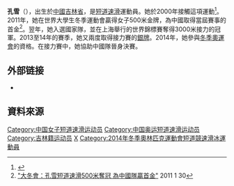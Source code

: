 '''孔雪'''（{{bd|1991年|8月26日|||}}），出生於[[中華人民共和國|中國]][[吉林省|吉林省]]，是[[短道速滑|短道速滑]]運動員。她於2000年接觸這項運動<ref>{{Cite web |url=http://www.sochi2014.com/en/athlete-xue-kong |title=Xue KONG |access-date=2014-02-17 |archive-date=2014-03-20 |archive-url=https://web.archive.org/web/20140320055513/http://www.sochi2014.com/en/athlete-xue-kong |dead-url=no }}</ref>。2011年，她在世界大學生冬季運動會贏得女子500米金牌，為中國取得當屆賽事的首金<ref>[http://sports.sina.com.hk/cgi-bin/nw/show.cgi/1471/3/2/340978/1.html "大冬會：孔雪短道速滑500米奪冠 為中國隊贏首金"] {{Wayback|url=http://sports.sina.com.hk/cgi-bin/nw/show.cgi/1471/3/2/340978/1.html |date=20140221155903 }} 2011 1 30</ref>。翌年，她入選國家隊，並在上海舉行的世界錦標賽奪得3000米接力的冠軍。2013至14年的賽季，她又兩度取得接力賽的[[銀牌|銀牌]]。2014年，她參與[[2014年冬季奧林匹克運動會|冬季奧運會]]的資格。在接力賽中，她協助中國隊晉身決賽。

==外部链接==
* {{bilibili|user=21889421}}

==資料來源==
{{reflist}}
{{China-sport-bio-stub}}
{{DEFAULTSORT:Kong Xue}}
[[Category:中国女子短道速滑运动员|Category:中国女子短道速滑运动员]]
[[Category:中国奥运短道速滑运动员|Category:中国奥运短道速滑运动员]]
[[Category:吉林籍运动员|Category:吉林籍运动员]]
[[Category:孔姓|X]]
[[Category:2014年冬季奧林匹克運動會短道競速滑冰運動員|Category:2014年冬季奧林匹克運動會短道競速滑冰運動員]]